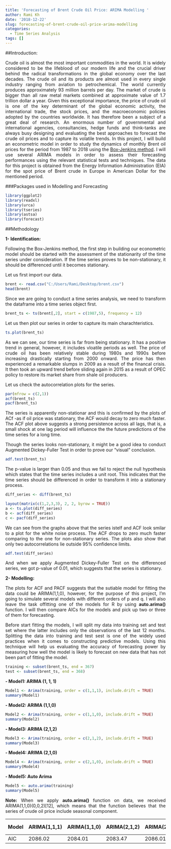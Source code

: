 ```yaml
---
title: 'Forecasting of Brent Crude Oil Price: ARIMA Modelling '
author: Rami Kh
date: '2018-12-22'
slug: forecasting-of-brent-crude-oil-price-arima-modelling
categories:
  - Time Series Analysis
tags: []
---
```



##Introduction:

<p style='text-align: justify;'>Crude oil is almost the most important commodities in the world. It is widely considered to be the lifeblood of our modern life and the crucial driver behind the radical transformations in the global economy over the last decades. The crude oil and its products are almost used in every single industry ranging from aviation to petrochemical. The world currently produces approximately 93 million barrels per day. The market of crude is bigger than all raw metal markets combined at approximate value of 1.7 trillion dollar a year. Given this exceptional importance, the price of crude oil is one of the key determinant of the global economic activity, the international trade, the stock prices, and the macroeconomic policies adopted by the countries worldwide. It has therefore been a subject of a great deal of research. An enormous number of governmental and international agencies, consultancies, hedge funds and think-tanks are always busy designing and evaluating the best approaches to forecast the crude oil prices and to capture its volatile trends. In this project, I will build an econometric model in order to study the dynamics of monthly Brent oil prices for the period from 1987 to 2018 using the [Box-Jenkins method](https://ramikh.netlify.com/post/forecasting-of-brent-crude-oil-price-arima-modelling/). I will use several ARIMA models in order to assess their forecasting performances using the relevant statistical tests and techniques. The data for this project is obtained from the Energy Information Administration (EIA) for the spot price of Brent crude in Europe in American Dollar for the mentioned period. </p>

 
###Packages used in Modelling and Forecasting

```r
library(ggplot2)
library(readxl)
library(urca)
library(tseries)
library(astsa)
library(forecast)
```
 

##Methodology


**1- Identification:**

<p style='text-align: justify;'>Following the Box-Jenkins method, the first step in building our econometric model should be started with the assessment of the stationarity of the time series under consideration. If the time series proves to be non-stationary, it should be differenced until it becomes stationary. </p>

<p style='text-align: justify;'>Let us first import our data. </p>

```r
brent <- read.csv("C:/Users/Rami/Desktop/brent.csv")
head(brent)
```

<p style='text-align: justify;'>Since we are going to conduct a time series analysis, we need to transform the dataframe into a time series object first. </p>

```r
brent_ts <- ts(brent[,2], start = c(1987,5), frequency = 12)
```

<p style='text-align: justify;'>Let us then plot our series in order to capture its main charachteristics. </p>

```r
ts.plot(brent_ts)
```

<p style='text-align: justify;'>As we can see, our time series is far from being stationary. It has a positive trend in general, however, it includes vloatile periods as well. The price of crude oil has been relatively stable during 1980s and 1990s before increasing drastically starting from 2000 onward. The price has then experienced a remarkable slumps in 2009 as a result of the financal crisis. It then took an upward trend before sliding again in 2015 as a result of OPEC policy to restore its market share from shale oil producers.</p>


<p style='text-align: justify;'>Let us check the autocorrelation plots for the series. </p>

```r
par(mfrow = c(2,1))
acf(brent_ts)
pacf(brent_ts)
```

<p style='text-align: justify;'>The series is apparently non-stationar and this is confirmed by the plots of ACf -as if oil price was stationary, the ACF would decay to zero much faster. The ACF plot above suggests a strong persistence across all lags, that is, a small shock at one lag period will influence the the future predictions of the time series for a long time. </p>


<p style='text-align: justify;'>Though the series looks non-stationary, it might be a good idea to conduct Augmented Dickey-Fuller Test in order to prove our "visual" conclusion. </p>

```r
adf.test(brent_ts)
```

<p style='text-align: justify;'>The p-value is larger than 0.05 and thus we fail to reject the null hypothesis which states that the time series includes a unit root. This indicates that the time series should be differenced in order to transform it into a stationary process. </p>

```r
diff_series <- diff(brent_ts)
```


```r
layout(matrix(c(1,2,3,3), 2, 2, byrow = TRUE))
a <- ts.plot(diff_series)
b <- acf(diff_series)
c <- pacf(diff_series)

```
 
<p style='text-align: justify;'>We can see from the graphs above that the series istelf and ACF look smilar to a plot for the white noise process. The ACF drops to zero much faster comparing to the one for non-stationary series. The plots also show that only two autocorrelations lie outside 95% confidence limits. </p>

```r
adf.test(diff_series)
```

<p style='text-align: justify;'>And when we apply Augmented Dickey-Fuller Test on the differenced series, we got p-value of 0.01, which suggests that the series is stationary. </p>


**2- Modelling:**

<p style='text-align: justify;'>The plots for ACF and PACF suggests that the sutiable model for fitting the data could be ARIMA(1,1,0), however, for the purpose of this project, I'm going to simulate several models with different orders of p and q. I will also leave the task offitting one of the models for R by using **auto.arima()** function. I will then compare AICs for the models and pick up two or three of them for forecasting. </p>

<p style='text-align: justify;'>Before start fitting the models, I will split my data into training set and test set where the latter includes only the observations of the last 12 months. Splitting the data into training and test sest is one of the widely used practices when it comes to constructing predictive models. Using this technique will help us evaluating the accuracy of forecasting power by measuring how well the model is likely to forecast on new data that has not been part of fitting the model. </p>


```r
training <- subset(brent_ts, end = 367)
test <- subset(brent_ts, end = 368)
```



**- Model1: ARIMA (1, 1, 1)**

```r
Model1 <- Arima(training, order = c(1,1,1), include.drift = TRUE)
summary(Model1)
```

**- Model2: ARIMA (1,1,0)**

```r
Model2 <- Arima(training, order = c(1,1,0), include.drift = TRUE)
summary(Model2)
```


**- Model3: ARIMA (2,1,2)**

```r
Model3 <- Arima(training, order = c(2,1,2), include.drift = TRUE)
summary(Model3)
```

**- Model4: ARIMA (2,1,0)**

```r
Model4 <- Arima(training, order = c(2,1,0), include.drift = TRUE)
summary(Model4)
```

**- Model5: Auto Arima**

```r
Model5 <- auto.arima(training)
summary(Model5)
```


<p style='text-align: justify;'>**Note:** When we apply **auto.arima()** function on data, we received ARIMA(1,1,0)(0,0,2)[12], which means that the function believes that the series of crude oil price include seasonal component. </p>

| Model | ARIMA(1,1,1) | ARIMA(1,1,0) | ARIMA(2,1,2) | ARIMA(2,1,0) | ARIMA(1,1,0)(0,0,2)[12] |
|-------|--------------|--------------|--------------|--------------|-------------------------|
| AIC   |    2086.02   |    2084.01   |    2083.47   |    2086.01   |         2075.12         |





